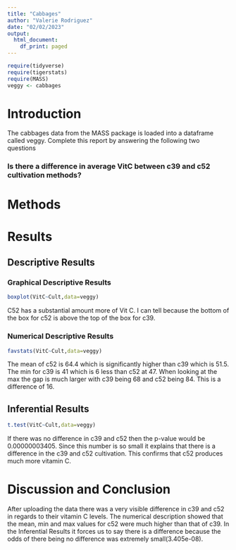 ```yaml
---
title: "Cabbages"
author: "Valerie Rodriguez"
date: "02/02/2023"
output:
  html_document:
    df_print: paged
---
```


```r
require(tidyverse)
require(tigerstats)
require(MASS)
veggy <- cabbages
```

# Introduction

<!--In this section you explain what you are trying to show.  Where did the data come from?  What is the research or other question you are trying to answer?!-->
 The cabbages data from the MASS package is loaded into a dataframe called veggy. Complete this report by answering the following two questions  
 
### Is there a difference in average VitC between c39 and c52 cultivation methods?  

# Methods

<!--Decide on your methods:  use "variable analysis" or other appropriate descriptors.  Make sure to choose at least one graphical method and at least one numerical method.!-->

# Results

<!--Divide this section into two sub-sections:  One for your descriptive  results and one for your inferential results.!-->

## Descriptive Results

### Graphical Descriptive Results

<!--Graphical results here.  Make sure to show your code.  Provide appropriate labels for axes, giving units if possible, and provide a good title for the graph, too.  Use the graphical results to describe the patterns if any that exist in the data as focused toward the research question!-->

```r
boxplot(VitC~Cult,data=veggy)
```

C52 has a substantial amount more of Vit C. I can tell because the bottom of the box for c52 is above the top of the box for c39. 

### Numerical Descriptive Results

<!--Numerical results go here. Use the numerical results to describe the patterns if any that exist in the data as focused toward the research question!-->

```r
favstats(VitC~Cult,data=veggy)
```

The mean of c52 is 64.4 which is significantly higher than c39 which is 51.5. The min for c39 is 41 which is 6 less than c52 at 47. When looking at the max the gap is much larger with c39 being 68 and c52 being 84. This is a difference of 16.

## Inferential Results

<!--State hypothesis clearly.  Make sure your discussion of the inferential test covers all the aspects that the test output produces, such as test statistic, p-value etc.  Make a decision about the null hypothesis, explain the assumptions on which the selected test/procedure was based, and why the chosen procedure satisfys the assumptions and is appropriate to answer the research question!-->

```r
t.test(VitC~Cult,data=veggy)
```

If there was no difference in c39 and c52 then the p-value would be 0.00000003405. Since this number is so small it explains that there is a difference in the c39 and c52 cultivation. This confirms that c52 produces much more vitamin C.

# Discussion and Conclusion

<!--Discussion and conclusion here.  If you found a relationship be sure to consider whether the relationship occurs because one of the variavbles causes the other, or whether they perhasps are related for some other reason.  Watch the chapter 6 videos from the GeorgeTown videos collection.!-->

After uploading the data there was a very visible difference in c39 and c52 in regards to their vitamin C levels. The numerical description showed that the mean, min and max values for c52 were much higher than that of c39. In the Inferential Results it forces us to say there is a difference because the odds of there being no difference was extremely small(3.405e-08).

